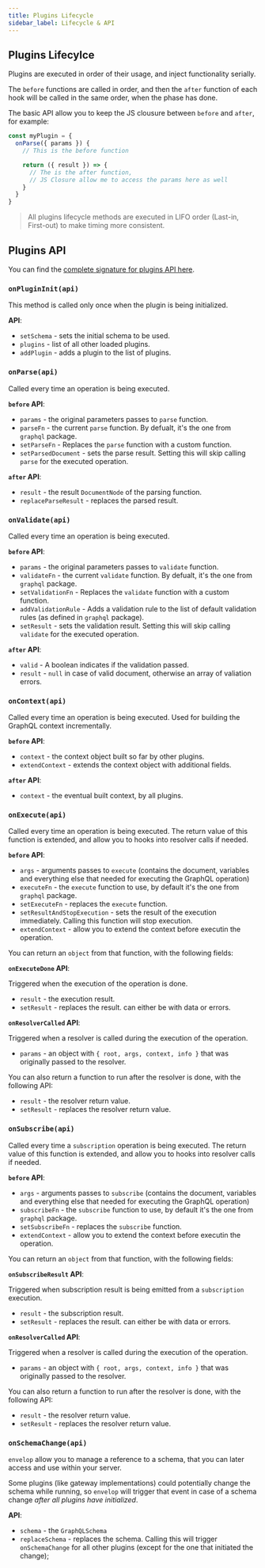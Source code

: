 ```yaml
---
title: Plugins Lifecycle
sidebar_label: Lifecycle & API
---
```


## Plugins Lifecylce

Plugins are executed in order of their usage, and inject functionality serially.

The `before` functions are called in order, and then the `after` function of each hook will be called in the same order, when the phase has done.

The basic API allow you to keep the JS clousure between `before` and `after`, for example:

```ts
const myPlugin = {
  onParse({ params }) {
    // This is the before function

    return ({ result }) => {
      // The is the after function, 
      // JS Closure allow me to access the params here as well
    }
  }
}
```

> All plugins lifecycle methods are executed in LIFO order (Last-in, First-out) to make timing more consistent.

## Plugins API

You can find the [complete signature for plugins API here](https://github.com/dotansimha/envelop/blob/d4c8f90f9fbccf3032b3b3b05f359b691076d25b/packages/types/src/index.ts#L55).

### `onPluginInit(api)`

This method is called only once when the plugin is being initialized.

**API**:

* `setSchema` - sets the initial schema to be used.
* `plugins` - list of all other loaded plugins.
* `addPlugin` - adds a plugin to the list of plugins.

### `onParse(api)`

Called every time an operation is being executed.

**`before` API**:

* `params` - the original parameters passes to `parse` function.
* `parseFn` - the current `parse` function. By defualt, it's the one from `graphql` package.
* `setParseFn` - Replaces the `parse` function with a custom function.
* `setParsedDocument` - sets the parse result. Setting this will skip calling `parse` for the executed operation.

**`after` API**:

* `result` - the result `DocumentNode` of the parsing function.
* `replaceParseResult` - replaces the parsed result.

### `onValidate(api)`

Called every time an operation is being executed.

**`before` API**:

* `params` - the original parameters passes to `validate` function.
* `validateFn` - the current `validate` function. By defualt, it's the one from `graphql` package.
* `setValidationFn` - Replaces the `validate` function with a custom function.
* `addValidationRule` - Adds a validation rule to the list of default validation rules (as defined in `graphql` package).
* `setResult` - sets the validation result. Setting this will skip calling `validate` for the executed operation.

**`after` API**:

* `valid` - A boolean indicates if the validation passed.
* `result` - `null` in case of valid document, otherwise an array of valiation errors.

### `onContext(api)`

Called every time an operation is being executed. Used for building the GraphQL context incrementally.

**`before` API**:

* `context` - the context object built so far by other plugins.
* `extendContext` - extends the context object with additional fields.

**`after` API**:

* `context` - the eventual built context, by all plugins.

### `onExecute(api)`

Called every time an operation is being executed. The return value of this function is extended, and allow you to hooks into resolver calls if needed.

**`before` API**:

* `args` - arguments passes to `execute` (contains the document, variables and everything else that needed for executing the GraphQL operation)
* `executeFn` - the `execute` function to use, by default it's the one from `graphql` package.
* `setExecuteFn` - replaces the `execute` function.
* `setResultAndStopExecution` - sets the result of the execution immediately. Calling this function will stop execution.
* `extendContext` - allow you to extend the context before executin the operation. 

You can return an `object` from that function, with the following fields:

**`onExecuteDone` API**:

Triggered when the execution of the operation is done.

* `result` - the execution result.
* `setResult` - replaces the result. can either be with data or errors.

**`onResolverCalled` API**:

Triggered when a resolver is called during the execution of the operation. 

* `params` - an object with `{ root, args, context, info }` that was originally passed to the resolver.

You can also return a function to run after the resolver is done, with the following API:

* `result` - the resolver return value.
* `setResult` - replaces the resolver return value.


### `onSubscribe(api)`

Called every time a `subscription` operation is being executed. The return value of this function is extended, and allow you to hooks into resolver calls if needed.

**`before` API**:

* `args` - arguments passes to `subscribe` (contains the document, variables and everything else that needed for executing the GraphQL operation)
* `subscribeFn` - the `subscribe` function to use, by default it's the one from `graphql` package.
* `setSubscribeFn` - replaces the `subscribe` function.
* `extendContext` - allow you to extend the context before executin the operation. 

You can return an `object` from that function, with the following fields:

**`onSubscribeResult` API**:

Triggered when subscription result is being emitted from a `subscription` execution.

* `result` - the subscription result.
* `setResult` - replaces the result. can either be with data or errors.

**`onResolverCalled` API**:

Triggered when a resolver is called during the execution of the operation. 

* `params` - an object with `{ root, args, context, info }` that was originally passed to the resolver.

You can also return a function to run after the resolver is done, with the following API:

* `result` - the resolver return value.
* `setResult` - replaces the resolver return value.


### `onSchemaChange(api)`

`envelop` allow you to manage a reference to a schema, that you can later access and use within your server.

Some plugins (like gateway implementations) could potentially change the schema while running, so `envelop` will trigger that event in case of a schema change *after all plugins have initialized*.

**API**:

* `schema` - the `GraphQLSchema`
* `replaceSchema` - replaces the schema. Calling this will trigger `onSchemaChange` for all other plugins (except for the one that initiated the change);
